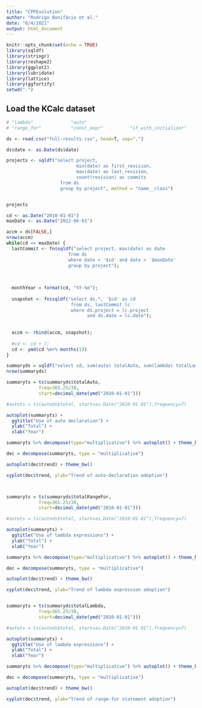```yaml
---
title: "CPPEvolution"
author: "Rodrigo Bonifácio et al."
date: "6/4/2021"
output: html_document
---
```


```r
knitr::opts_chunk$set(echo = TRUE)
library(sqldf)
library(stringr)
library(reshape2)
library(ggplot2)
library(lubridate)
library(lattice)
library(ggfortify)
setwd(".")
```

## Load the KCalc dataset

```r
# "lambda"              "auto"               
# "range_for"           "const_expr"          "if_with_initializer"

ds <- read.csv("full-results.csv", head=T, sep=",")

ds$date <- as.Date(ds$date)

projects <- sqldf("select project, 
                          min(date) as first_revision, 
                          max(date) as last_revision, 
                          count(revision) as commits
                    from ds
                    group by project", method = "name__class")


projects
```

```r
cd <- as.Date("2010-01-01")
maxDate <- as.Date("2022-06-01")

accm = ds[FALSE,]
nrow(accm)
while(cd <= maxDate) {
  lastCommit <- fn$sqldf("select project, max(date) as date
                       from ds 
                       where date < '$cd' and date < '$maxDate'
                       group by project");
  
  
  
  monthYear = format(cd, "%Y-%m");
  
  snapshot <- fn$sqldf("select ds.*, '$cd' as cd
                        from ds, lastCommit lc
                        where ds.project = lc.project 
                              and ds.date = lc.date");
  
  
  accm <- rbind(accm, snapshot);
  
  #cd <- cd + 7;
  cd <- ymd(cd %m+% months(1))
}

summaryds = sqldf("select cd, sum(auto) totalAuto, sum(lambda) totalLambda, sum(range_for) totalRangeFor from accm group by cd order by 1")
nrow(summaryds) 

summaryts = ts(summaryds$totalAuto, 
            freq=365.25/30, 
            start=decimal_date(ymd("2010-01-01")))

#autots = ts(autods$total, start=as.Date("2010-01-01"),frequency=7)

autoplot(summaryts) +
  ggtitle("Use of auto declaration") +
  ylab("Total") +
  xlab("Year")

summaryts %>% decompose(type="multiplicative") %>% autoplot() + theme_bw()

dec = decompose(summaryts, type = "multiplicative") 

autoplot(dec$trend) + theme_bw()

xyplot(dec$trend, ylab="Trend of auto-declaration adoption")



summaryts = ts(summaryds$totalRangeFor, 
            freq=365.25/30, 
            start=decimal_date(ymd("2010-01-01")))

#autots = ts(autods$total, start=as.Date("2010-01-01"),frequency=7)

autoplot(summaryts) +
  ggtitle("Use of lambda expressions") +
  ylab("Total") +
  xlab("Year")

summaryts %>% decompose(type="multiplicative") %>% autoplot() + theme_bw()

dec = decompose(summaryts, type = "multiplicative") 

autoplot(dec$trend) + theme_bw()

xyplot(dec$trend, ylab="Trend of lambda expression adoption")


summaryts = ts(summaryds$totalLambda, 
            freq=365.25/30, 
            start=decimal_date(ymd("2010-01-01")))

#autots = ts(autods$total, start=as.Date("2010-01-01"),frequency=7)

autoplot(summaryts) +
  ggtitle("Use of lambda expressions") +
  ylab("Total") +
  xlab("Year")

summaryts %>% decompose(type="multiplicative") %>% autoplot() + theme_bw()

dec = decompose(summaryts, type = "multiplicative") 

autoplot(dec$trend) + theme_bw()

xyplot(dec$trend, ylab="Trend of range-for statement adoption")



```
